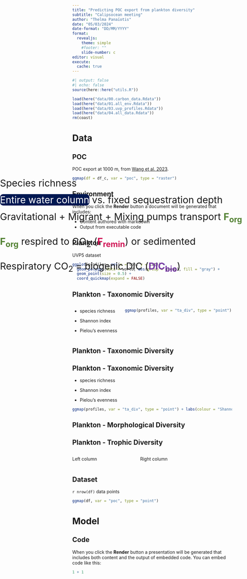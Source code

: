 ```yaml
---
title: "Predicting POC export from plankton diversity"
subtitle: "Calipsocean meeting"
author: "Thelma Panaïotis"
date: "05/03/2024"
date-format: "DD/MM/YYYY"
format: 
  revealjs:
    theme: simple
    #footer: ""
    slide-number: c
editor: visual
execute: 
  cache: true
---
```


```r
#| output: false
#| echo: false
source(here::here("utils.R"))

load(here("data/00.carbon_data.Rdata"))
load(here("data/01.all_env.Rdata"))
load(here("data/03.uvp_profiles.Rdata"))
load(here("data/04.all_data.Rdata"))
rm(coast)
```

# Data

## POC

POC export at 1000 m, from [Wang et al. 2023](https://www.nature.com/articles/s41586-023-06772-4).

```r
ggmap(df = df_c, var = "poc", type = "raster")
```

## Environment

When you click the **Render** button a document will be generated that includes:

-   Content authored with markdown
-   Output from executable code

## Plankton

UVP5 dataset

```r
ggplot(profiles, aes(x = lon, y = lat)) +
  geom_polygon(data = world, aes(group = group), fill = "gray") +
  geom_point(size = 0.5) +
  coord_quickmap(expand = FALSE)
```

## Plankton - Taxonomic Diversity

::: columns
::: {.column width="30%"}
-   species richness

-   Shannon index

-   Pielou’s evenness
:::

::: {.column width="70%"}
```r
ggmap(profiles, var = "ta_div", type = "point") + labs(colour = "Shannon")
```
:::
:::

## Plankton - Taxonomic Diversity

::: {style="position:absolute;top:15%;left:0%;"}
<span style="font-size: 30px">Species richness</span><br><br>
<span style="font-size: 30px; color: white;background-color: #001852;border-radius: 10px;">Entire water column</span><span style="font-size: 30px;"> vs. fixed sequestration depth</span><br><br>
<span style="font-size: 30px;">Gravitational + Migrant + Mixing pumps transport <span style="color: #528133;"><strong>F<sub>org</sub></strong></span><br><br></span> 
<span style="font-size: 30px;"><span style="color: #528133;"><strong>F<sub>org</sub></strong></span> respired to CO<sub>2</sub> (<strong><span style="color: #D01556FF;"><strong>F<sub>remin</sub></strong></span></strong>) or sedimented <br><br></span>
<span style="font-size: 30px;">Respiratory CO<sub>2</sub> = biogenic DIC (<strong><span style="color: #793da5;"><strong>DIC<sub>bio</sub></strong></span></strong>)<br><br></span>
:::


## Plankton - Taxonomic Diversity

-   species richness

-   Shannon index

-   Pielou’s evenness

```r
ggmap(profiles, var = "ta_div", type = "point") + labs(colour = "Shannon")
```

## Plankton - Morphological Diversity

## Plankton - Trophic Diversity

::: columns
::: {.column width="40%"}
Left column
:::

::: {.column width="60%"}
Right column
:::
:::

## Dataset

`r nrow(df)` data points

```r
ggmap(df, var = "poc", type = "point")
```

# Model

## Code

When you click the **Render** button a presentation will be generated that includes both content and the output of embedded code. You can embed code like this:

```r
1 + 1
```
